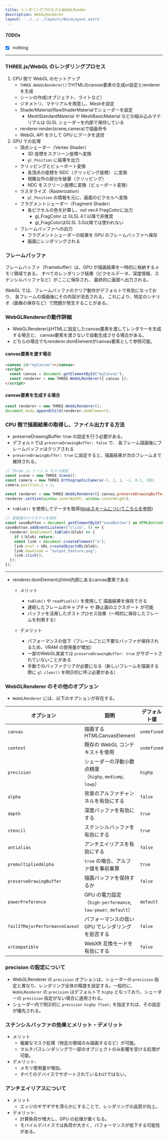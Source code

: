 ```yaml
---
title: レンダリングプロセスとWebGLRender
description: WebGLRenderer
layout: '../../../layouts/BaseLayout.astro'
---
```

 <style>{`

.sl-markdown-content > main > hr:not(:where(.not-content *)) {
  border: none !important;
  border-bottom: 4px double white !important;
  margin-bottom: 14px;
}
 
.sl-markdown-content div.ec-line {
margin-top: 0 !important;
font-size:10px;
}
.sl-markdown-content{
 font-size:15px;
}

.sl-markdown-content p,table,div.expressive-code {
 padding:0em;
 margin-top: 0em !important;
 margin-left: 1em !important;
}

.sl-markdown-content p {
 text-indent: 1em;
}
.sl-markdown-content li p {
  text-indent: 0;
  margin-left:0 !important;
}

.sl-markdown-content ul,ol,li::marker {
 padding-left:2em;
 margin-top: 0em !important;
 margin-left: 1em !important;
}


.sl-markdown-content h3::before {
content: "> ";
} 
.sl-markdown-content h4::before {
content: ">> ";
} 
.sl-markdown-content h5::before {
content: ">>> ";
} 
.sl-markdown-content h6::before {
content: ">>>> ";
} 

h1,h2,h3,h4,h5,h6 {
 margin-top: 1em !important;

}

figure pre {
 margin-top: 0.4em !important;
}
.sl-markdown-content h1 {
 font-size:27px;
 text-decoration: underline;
 font-weight: bold
}

.sl-markdown-content h2 {
 font-size:26px;
 font-weight: normal;
 text-decoration: underline;
}

.sl-markdown-content h3 {
 font-size:24px;
 font-weight: normal;
 font-style: italic;
 text-decoration: underline;
}

.sl-markdown-content h4 {
 font-size:22px;
 font-weight: normal;
 font-style: italic; 
 text-decoration: underline;
 margin-top: 2px;
}
.sl-markdown-content h5 {
 font-size:18px;
 font-weight: bold;
 font-style: italic; 
 text-decoration: underline;
}
.sl-markdown-content h6 {
 font-size:15px;
 font-weight: bold;
 font-style: italic; 
 text-decoration: underline;
}

.sl-markdown-content th {
 font-size:13px;
}
.sl-markdown-content td {
 font-size:13px;
}
`}</style>


<TimeStamp fileUrl={import.meta.url} />

##### TODOs

 - [x] nothing

------------------------------------------------------------------------------------------------------------

### THREE.js/WebGL のレンダリングプロセス
1. CPU 側で WebGL のセットアップ
   - `THREE.WebGLRenderer()`でHTMLのcanvas要素の生成or設定とrendererを生成
   - シーンの作成(オブジェクト、ライトなど）
   - ジオメトリ、マテリアルを用意し、Meshを設定
   - ShaderMaterial/RawShaderMaterialでシェーダーを設定
     - MeshStandardMaterial や MeshBasicMaterial などの組み込みマテリアルは GLSL シェーダーを内部で保持している
   - renderer.render(scene,camera)で描画命令
   - WebGL API を介して GPU にデータを送信
2. GPU での処理
   - 頂点シェーダー（Vertex Shader）
     - 3D 座標をスクリーン座標へ変換
     - `gl_Position` に結果を出力
   - クリッピングとビューポート変換
     - 各頂点の座標を NDC（クリッピング座標） に変換
     - 視錐台外の部分を破棄（クリッピング）
     - NDC をスクリーン座標に変換（ビューポート変換）
   - ラスタライズ（Rasterization）
     - `gl_Position` の情報を元に、画面のピクセルへ変換
   - フラグメントシェーダー（Fragment Shader）
     - 各ピクセルの色を計算し、out vec4 FragColorに出力
       - gl_FragColor は GLSL 4.1 以降で非推奨
       - gl_FragColorはGLSL 3.0以降では使われない
   - フレームバッファへの出力
     - フラグメントシェーダーの結果を GPU のフレームバッファへ保存
     - 画面にレンダリングされる
### フレームバッファ
フレームバッファ（Framebuffer）は、GPU が描画結果を一時的に格納するメモリ領域である。
すべてのレンダリング結果（ピクセルデータ、深度情報、ステンシルバッファなど）がここに保存され、
最終的に画面へ出力される。

WebGL では、フレームバッファのクリア動作がデフォルトで有効になっており、
各フレームの描画後にその内容が消去される。
これにより、特定のシナリオ（画像の保存など）で問題が発生することがある。

### WebGLRendererの動作詳細
- WebGLRendererはHTMLに設定したcanvas要素を渡してレンダラーを生成する場合と、
canvas要素を渡さないで自動生成させる場合がある。
- どちらの場合でもrenderer.domElementがcanvas要素として参照可能。

#### canvas要素を渡す場合
```html
<canvas id="myCanvas"></canvas>
<script>
  const canvas = document.getElementById("myCanvas");
  const renderer = new THREE.WebGLRenderer({ canvas });
</script>
```

#### canvas要素を生成する場合
```javascript
const renderer = new THREE.WebGLRenderer();
document.body.appendChild(renderer.domElement);
```



### CPU 側で描画結果の取得し、ファイル出力する方法
- preserveDrawingBuffer: true の設定を行う必要がある。
- デフォルトでは `preserveDrawingBuffer: false` で、
各フレーム描画後にフレームバッファはクリアされる
- `preserveDrawingBuffer: true` に設定すると、描画結果が次のフレームまで維持される。

```javascript
// Three.js シーン & カメラ設定
const scene = new THREE.Scene();
const camera = new THREE.OrthographicCamera(-1, 1, 1, -1, 0.1, 10);
camera.position.z = 1;

const renderer = new THREE.WebGLRenderer({ canvas,preserveDrawingBuffer: true});
renderer.setSize(window.innerWidth, window.innerHeight);
```
 
 - `toBlob()` を使用してデータを取得([blobスキームについてこちらを参照](http://localhost:4321/tech/blob/))


```javascript
// 変換後のテクスチャを保存
const saveButton = document.getElementById("saveButton") as HTMLButtonElement;
saveButton.addEventListener("click", () => {
  renderer.domElement.toBlob((blob) => {
    if (!blob) return;
    const link = document.createElement("a");
    link.href = URL.createObjectURL(blob);
    link.download = "output_texture.png";
    link.click();
  });
});
```

------------------------------------------
 
- renderer.domElementはhtml内部にあるcanvas要素である
  - メリット
    - `toBlob()` や `readPixels()` を使用して 描画結果を保存できる
    - 連続したフレームのキャプチャ や 静止画のエクスポート が可能
    - バッファを活用したポストプロセス効果（一時的に保存したフレームを利用する）

  - デメリット
    - パフォーマンスの低下（フレームごとに不要なバッファが保持されるため、VRAM の使用量が増加）
    - 一部のWebGL実装では `preserveDrawingBuffer: true` がサポートされていないことがある
    - 手動でのバッファクリアが必要になる（新しいフレームを描画する際に `gl.clear()` を明示的に呼ぶ必要がある）

### WebGLRenderer のその他のオプション
- `WebGLRenderer` には、以下のオプションが存在する。

| オプション | 説明 | デフォルト値 |
|------------|------------------------------|-------------|
| `canvas` | 描画する HTMLCanvasElement | `undefined` |
| `context` | 既存の WebGL コンテキストを使用 | `undefined` |
| `precision` | シェーダーの浮動小数点精度<br/>（`highp`, `mediump`, `lowp`） | `highp` |
| `alpha` | 背景のアルファチャンネルを有効にする | `false` |
| `depth` | 深度バッファを有効にする | `true` |
| `stencil` | ステンシルバッファを有効にする | `true` |
| `antialias` | アンチエイリアスを有効にする | `false` |
| `premultipliedAlpha` | `true` の場合、アルファ値を事前乗算 | `true` |
| `preserveDrawingBuffer` | 描画バッファを保持するか | `false` |
| `powerPreference` | GPU の電力設定<br/>（`high-performance`, `low-power`, `default`） | `default` |
| `failIfMajorPerformanceCaveat` | パフォーマンスの低い GPU でレンダリングを拒否する | `false` |
| `xrCompatible` | WebXR 互換モードを有効にする | `false` |

### precision の設定について
- WebGLRenderer の `precision` オプションは、シェーダーの `precision` 指定と異なり、レンダリング全体の精度を設定する。一般的に、`WebGLRenderer` の `precision` はデフォルトで `highp` となっており、シェーダーの `precision` 指定がない場合に適用される。
- シェーダー内で明示的に `precision highp float;` を指定すれば、その設定が優先される。

### ステンシルバッファの効果とメリット・デメリット
- メリット
  - 複雑なマスク処理（特定の領域のみ描画するなど）が可能。
  - マルチパスレンダリングで一部のオブジェクトのみ影響を受ける処理が可能。
- デメリット:
  - メモリ使用量が増加。
  - すべてのデバイスでサポートされているわけではない。

### アンチエイリアスについて
- メリット
  - エッジのギザギザを滑らかにすることで、レンダリングの品質が向上。
- デメリット:
  - 計算負荷が増大し、GPU の処理が重くなる。
  - モバイルデバイスでは負荷が大きく、パフォーマンスが低下する可能性がある。

